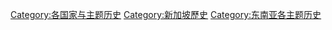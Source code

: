 [[Category:各国家与主题历史|Category:各国家与主题历史]]
[[Category:新加坡歷史|Category:新加坡歷史]]
[[Category:东南亚各主题历史|Category:东南亚各主题历史]]